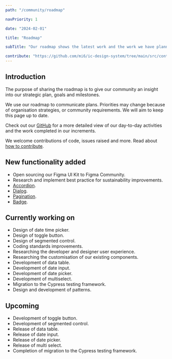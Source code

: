 ```yaml
---
path: "/community/roadmap"

navPriority: 1

date: "2024-02-01"

title: "Roadmap"

subTitle: "Our roadmap shows the latest work and the work we have planned."

contribute: "https://github.com/mi6/ic-design-system/tree/main/src/content/structured/community/roadmap.mdx"
---
```


## Introduction

The purpose of sharing the roadmap is to give our community an insight into our strategic plan, goals and milestones.

We use our roadmap to communicate plans. Priorities may change because of organisation strategies, or community requirements. We will aim to keep this page up to date.

Check out our [GitHub](https://github.com/orgs/mi6/projects/2/views/1) for a more detailed view of our day-to-day activities and the work completed in our increments.

We welcome contributions of code, issues raised and more. Read about [how to contribute](/community/contribute).

## New functionality added

- Open sourcing our Figma UI Kit to Figma Community.
- Research and implement best practice for sustainability improvements.
- [Accordion](/components/accordion).
- [Dialog](/components/dialog).
- [Pagination](/components/pagination).
- [Badge](/components/badge).

## Currently working on

- Design of date time picker.
- Design of toggle button.
- Design of segmented control.
- Coding standards improvements.
- Researching the developer and designer user experience.
- Researching the customisation of our existing components.
- Development of data table.
- Development of date input.
- Development of date picker.
- Development of multiselect.
- Migration to the Cypress testing framework.
- Design and development of patterns.

## Upcoming

- Development of toggle button.
- Development of segmented control.
- Release of data table.
- Release of date input.
- Release of date picker.
- Release of multi select.
- Completion of migration to the Cypress testing framework.
